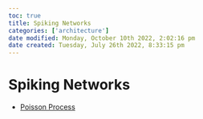 ```yaml
---
toc: true
title: Spiking Networks
categories: ['architecture']
date modified: Monday, October 10th 2022, 2:02:16 pm
date created: Tuesday, July 26th 2022, 8:33:15 pm
---
```


# Spiking Networks
- [Poisson Process](Poisson%20Process.qmd)



